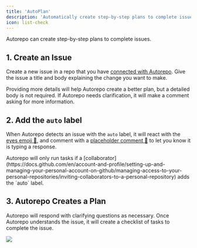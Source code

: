 ```yaml
---
title: 'AutoPlan'
description: 'Automatically create step-by-step plans to complete issues by performing research throughout your codebase and across the web.'
icon: list-check
---
```


Autorepo can create step-by-step plans to complete issues.

## 1. Create an Issue

Create a new issue in a repo that you have [connected with Autorepo](/installing). Give the issue a title and body explaining the change you want to make.

Providing more details will help Autorepo create a better plan, but a detailed body is not required. If Autorepo needs clarification, it will make a comment asking for more information.

## 2. Add the `auto` label

When Autorepo detects an issue with the `auto` label, it will react with the [eyes emoji 👀](/get-started/anatomy#marked-as-seen), and comment with a [placeholder comment 🧠](/get-started/anatomy#autorepo-is-thinking-banner) to let you know it is typing a response.

<Note>
  Autorepo will only run tasks if a [collaborator](https://docs.github.com/en/account-and-profile/setting-up-and-managing-your-personal-account-on-github/managing-access-to-your-personal-repositories/inviting-collaborators-to-a-personal-repository) adds the `auto` label.
</Note>

## 3. Autorepo Creates a Plan

Autorepo will respond with clarifying questions as necessary. Once Autorepo understands the issue, it will create a checklist of tasks to complete the issue.

<Frame>
  <img src="/images/plan.png" />
</Frame>

